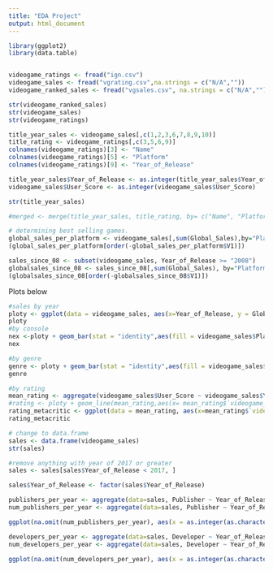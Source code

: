 ```yaml
---
title: "EDA Project"
output: html_document
---
```




```r
library(ggplot2)
library(data.table)


videogame_ratings <- fread("ign.csv")
videogame_sales <- fread("vgrating.csv",na.strings = c("N/A",""))
videogame_ranked_sales <- fread("vgsales.csv", na.strings = c("N/A",""))

str(videogame_ranked_sales)
str(videogame_sales)
str(videogame_ratings)

title_year_sales <- videogame_sales[,c(1,2,3,6,7,8,9,10)]
title_rating <- videogame_ratings[,c(3,5,6,9)]
colnames(videogame_ratings)[3] <- "Name"
colnames(videogame_ratings)[5] <- "Platform"
colnames(videogame_ratings)[9] <- "Year_of_Release"

title_year_sales$Year_of_Release <- as.integer(title_year_sales$Year_of_Release)
videogame_sales$User_Score <- as.integer(videogame_sales$User_Score)

str(title_year_sales)

#merged <- merge(title_year_sales, title_rating, by= c("Name", "Platform", "Year_of_Release"))

# determining best selling games.
global_sales_per_platform <- videogame_sales[,sum(Global_Sales),by="Platform"]
(global_sales_per_platform[order(-global_sales_per_platform$V1)])

sales_since_08 <- subset(videogame_sales, Year_of_Release >= "2008")
globalsales_since_08 <- sales_since_08[,sum(Global_Sales), by="Platform"]
(globalsales_since_08[order(-globalsales_since_08$V1)])
```

Plots below 

```r
#sales by year
ploty <- ggplot(data = videogame_sales, aes(x=Year_of_Release, y = Global_Sales)) + geom_bar(stat="identity")
ploty
#by console
nex <-ploty + geom_bar(stat = "identity",aes(fill = videogame_sales$Platform))
nex

#by genre
genre <- ploty + geom_bar(stat = "identity",aes(fill = videogame_sales$Genre)) + coord_flip()
genre

#by rating
mean_rating <- aggregate(videogame_sales$User_Score ~ videogame_sales$Year_of_Release,videogame_sales,mean)
#rating <- ploty + geom_line(mean_rating,aes(x= mean_rating$`videogame_sales$Year_of_Release`, y=mean_rating$`videogame_sales$User_Score`))
rating_metacritic <- ggplot(data = mean_rating, aes(x=mean_rating$`videogame_sales$Year_of_Release`, y= mean_rating$`videogame_sales$User_Score`)) + geom_bar(stat="identity")
rating_metacritic
```

```r
# change to data.frame
sales <- data.frame(videogame_sales)
str(sales)

#remove anything with year of 2017 or greater
sales <- sales[sales$Year_of_Release < 2017, ]

sales$Year_of_Release <- factor(sales$Year_of_Release)

publishers_per_year <- aggregate(data=sales, Publisher ~ Year_of_Release, function(x) unique(x))
num_publishers_per_year <- aggregate(data=sales, Publisher ~ Year_of_Release, function(x) length(unique(x)))

ggplot(na.omit(num_publishers_per_year), aes(x = as.integer(as.character(Year_of_Release)), y = Publisher)) + geom_point(aes(color = Publisher)) + xlab("Year") + ylab("Number of Active Publishers") 
```
```r
developers_per_year <- aggregate(data=sales, Developer ~ Year_of_Release, function(x) unique(x))
num_developers_per_year <- aggregate(data=sales, Developer ~ Year_of_Release, function(x) length(unique(x)))

ggplot(na.omit(num_developers_per_year), aes(x = as.integer(as.character(Year_of_Release)), y = Developer)) + geom_point(aes(color = Developer)) + xlab("Year") + ylab("Number of Active Developers") 
```

